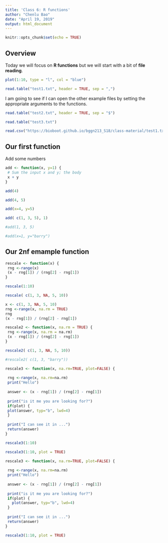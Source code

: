 ```yaml
---
title: 'Class 6: R functions'
author: "Chenlu Bao"
date: "April 19, 2019"
output: html_document
---
```


```r
knitr::opts_chunk$set(echo = TRUE)
```

## Overview
Today we will focus on **R functions** but we will start with a bit of **file reading**.

```r
plot(1:10, type = "l", col = "blue")
```

```r
read.table("test1.txt", header = TRUE, sep = ",")
```

I am going to see if I can open the other example files by setting the appropriate arguments to the functions.

```r
read.table("test2.txt", header = TRUE, sep = "$")
```

```r
read.table("test3.txt")
```

```r
read.csv("https://bioboot.github.io/bggn213_S18/class-material/test1.txt")
```

## Our first function
Add some numbers
```r
add <- function(x, y=1) {
 # Sum the input x and y; the body
 x + y
}
```

```r
add(4)
```

```r
add(4, 5)
```

```r
add(x=4, y=5)
```

```r
add( c(1, 3, 5), 1)
```

```r
#add(1, 3, 5)
```

```r
#add(x=1, y="barry")
```

## Our 2nf emample function

```r
rescale <- function(x) {
 rng <-range(x)
 (x - rng[1]) / (rng[2] - rng[1])
}
```

```r
rescale(1:10)
```

```r
rescale( c(1, 3, NA, 5, 10))
```

```r
x <- c(1, 3, NA, 5, 10)
rng <-range(x, na.rm = TRUE)
rng
(x - rng[1]) / (rng[2] - rng[1])

```

```r
rescale2 <- function(x, na.rm = TRUE) {
 rng <-range(x, na.rm = na.rm)
 (x - rng[1]) / (rng[2] - rng[1])
}
```

```r
rescale2( c(1, 3, NA, 5, 10))
```

```r
#rescale2( c(1, 3, "barry"))
```

```r
rescale3 <- function(x, na.rm=TRUE, plot=FALSE) {
 
 rng <-range(x, na.rm=na.rm)
 print("Hello")
 
 answer <- (x - rng[1]) / (rng[2] - rng[1])
 
 print("is it me you are looking for?")
 if(plot) {
 plot(answer, typ="b", lwd=4)
 }
 
 print("I can see it in ...")
 return(answer)
}
```

```r
rescale3(1:10)
```

```r
rescale3(1:10, plot = TRUE)
```

```r
rescale3 <- function(x, na.rm=TRUE, plot=FALSE) {
 
 rng <-range(x, na.rm=na.rm)
 print("Hello")
 
 answer <- (x - rng[1]) / (rng[2] - rng[1])
 
 print("is it me you are looking for?")
 if(plot) {
   plot(answer, typ="b", lwd=4)
 }
 
 print("I can see it in ...")
 return(answer)
}
```

```r
rescale3(1:10, plot = TRUE)
```



